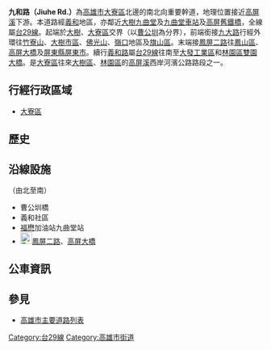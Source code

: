 {{multiple issues|
{{Expand|time=2014-02-15}}
{{unreferenced|time=2014-02-15T13:56:00+00:00}}
{{Notability Unreferenced|time=2014-02-15T13:56:00+00:00}}
{{refimprove|time=2014-02-15}}
}}
{{Infobox TwRoad2|
|bgcolorh=
|colorh=
|code=
|name=九和路
|enname= Jiuhe Rd.
|level=省道[[File:TW_PHW29.svg|23px]]
|length=
|sec=
|lastext=
|line=
|start=[[曹公圳|曹公圳]]
|end=[[鳳屏路|鳳屏二路]]
|junc=[[九曲路|九曲路]]
|img=
|cap=
|size=
|left=九大路
|right=義和路
|leftlink=九大路
|leftdirection=N
|rightlink=義和路 (大寮區)
|rightdirection=S
|SN=[[台29線|台29線]]<br>（[[九大路|九大路]]－'''九和路'''－[[義和路_(大寮區)|義和路]]）
|SNtype=ph
|SNNum=29
|SN2=
|SN2type=
|SN2Num=
|SN3=
|SN3type=
|SN3Num=
}}
'''九和路（Jiuhe Rd.）'''為[[高雄市|高雄市]][[大寮區|大寮區]]北邊的南北向重要幹道，地理位置接近[[高屏溪|高屏溪]]下游。本道路經[[義和里|義和]]地區，亦鄰近[[大樹區|大樹]][[九曲堂|九曲堂]]及[[九曲堂車站|九曲堂車站]]及[[下淡水溪鐵橋|高屏舊鐵橋]]，全線屬[[台29線|台29線]]。起端於[[大樹區|大樹]]、[[大寮區|大寮區]]交界（以[[曹公圳|曹公圳]]為分界），前端銜接[[九大路|九大路]]行經外環往[[竹寮山|竹寮山]]、[[大樹區|大樹市區]]、[[佛光山|佛光山]]、[[嶺口|嶺口]]地區及[[旗山區|旗山區]]。末端接[[鳳屏路|鳳屏二路]]往[[鳳山區|鳳山區]]、[[高屏大橋|高屏大橋]]及[[屏東縣|屏東縣]][[屏東市|屏東市]]。續行[[義和路_(大寮區)|義和路]]屬[[台29線|台29線]]往南至[[大發工業區|大發工業區]]和[[林園區|林園區]][[雙園大橋|雙園大橋]]。是[[大寮區|大寮區]]往來[[大樹區|大樹區]]、[[林園區|林園區]]的[[高屏溪|高屏溪]]西岸河濱公路路段之一。

== 行經行政區域 ==
* [[大寮區|大寮區]]

== 歷史 ==
{{expand section}}

== 沿線設施 ==
（由北至南）
* 曹公圳橋
* 義和社區
* [[台塑關係企業|福懋]]加油站九曲堂站
* [[File:TW_PHW1.svg|23px]][[鳳屏路|鳳屏二路]]、[[高屏大橋|高屏大橋]]
== 公車資訊== 
== 參見 ==
* [[高雄市主要道路列表|高雄市主要道路列表]]

{{高雄市重要道路}}

{{DEFAULTSORT:Jiouhe}}
[[Category:台29線|Category:台29線]]
[[Category:高雄市街道|Category:高雄市街道]]


{{TW-road-stub}}
